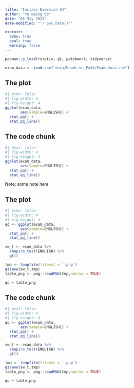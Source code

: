 ```yaml
---
title: "Inclass Exercise 04"
author: "Ye Naing Oo"
date: "06 May 2023"
date-modified: "'r Sys.Date()'"

execute: 
  echo: true
  eval: true
  warning: false
---
```


```r
pacman::p_load(rstatix, gt, patchwork, tidyverse)

```

```r
exam_data <- read.csv("data/Hands-on_Ex04/Exam_data.csv")

```

::: panel-tabset
## The plot

```r
#| echo: false
#| fig-width: 4
#| fig-height: 4
ggplot(exam_data,
       aes(sample=ENGLISH)) +
  stat_qq() +
  stat_qq_line()
```

## The code chunk

```r
#| eval: false
#| fig-width: 4
#| fig-height: 4
ggplot(exam_data,
       aes(sample=ENGLISH)) +
  stat_qq() +
  stat_qq_line()
```
:::

::: callout-note
Note: some note here
:::

::: panel-tabset
## The plot

```r
#| echo: false
#| fig-width: 4
#| fig-height: 4
qq <- ggplot(exam_data,
       aes(sample=ENGLISH)) +
  stat_qq() +
  stat_qq_line()

sw_t <- exam_data %>%
  shapiro_test(ENGLISH) %>%
  gt()

tmp <- tempfile(fileext = '.png')
gtsave(sw_t,tmp)
table_png <- png::readPNG(tmp,native = TRUE)

qq + table_png
```

## The code chunk

```r
#| eval: false
#| fig-width: 4
#| fig-height: 4
qq <- ggplot(exam_data,
       aes(sample=ENGLISH)) +
  stat_qq() +
  stat_qq_line()

sw_t <- exam_data %>%
  shapiro_test(ENGLISH) %>%
  gt()

tmp <- tempfile(fileext = '.png')
gtsave(sw_t,tmp)
table_png <- png::readPNG(tmp,native = TRUE)

qq + table_png
```
:::
